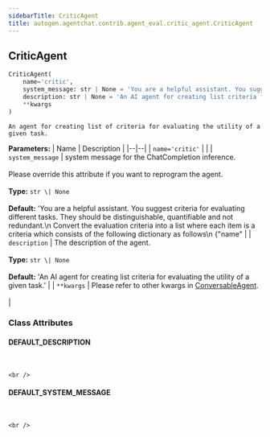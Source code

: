 ```yaml
---
sidebarTitle: CriticAgent
title: autogen.agentchat.contrib.agent_eval.critic_agent.CriticAgent
---
```

<h2 id="autogen.agentchat.contrib.agent_eval.critic_agent.CriticAgent" class="doc doc-heading">
    <code class="doc-symbol doc-symbol-heading doc-symbol-class"></code>
    <span class="doc doc-object-name doc-class-name">CriticAgent</span>
</h2>

```python
CriticAgent(
    name='critic',
    system_message: str | None = 'You are a helpful assistant. You suggest criteria for evaluating different tasks. They should be distinguishable, quantifiable and not redundant.\n    Convert the evaluation criteria into a list where each item is a criteria which consists of the following dictionary as follows\n    \{"name": name of the criterion, "description": criteria description , "accepted_values": possible accepted inputs for this key}\n    Make sure "accepted_values" include the acceptable inputs for each key that are fine-grained and preferably multi-graded levels and "description" includes the criterion description.\n    Output just the criteria string you have created, no code.\n    ',
    description: str | None = 'An AI agent for creating list criteria for evaluating the utility of a given task.',
    **kwargs
)
```

    An agent for creating list of criteria for evaluating the utility of a given task.

<b>Parameters:</b>
| Name | Description |
|--|--|
| `name='critic'` |  |
| `system_message` | system message for the ChatCompletion inference.<br/><br/>Please override this attribute if you want to reprogram the agent.<br/><br/>**Type:** `str \| None`<br/><br/>**Default:** 'You are a helpful assistant. You suggest criteria for evaluating different tasks. They should be distinguishable, quantifiable and not redundant.\n    Convert the evaluation criteria into a list where each item is a criteria which consists of the following dictionary as follows\n    \{"name" |
| `description` | The description of the agent.<br/><br/>**Type:** `str \| None`<br/><br/>**Default:** 'An AI agent for creating list criteria for evaluating the utility of a given task.' |
| `**kwargs` | Please refer to other kwargs in [ConversableAgent](/docs/api-reference/autogen/ConversableAgent#conversableagent).<br/><br/> |

### Class Attributes

<code class="doc-symbol doc-symbol-heading doc-symbol-attribute"></code>
#### DEFAULT_DESCRIPTION
<br />

    <br />

<code class="doc-symbol doc-symbol-heading doc-symbol-attribute"></code>
#### DEFAULT_SYSTEM_MESSAGE
<br />

    <br />